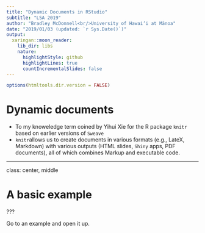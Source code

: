 ```yaml
---
title: "Dynamic Documents in RStudio"
subtitle: "LSA 2019"
author: "Bradley McDonnell<br/>University of Hawai‘i at Mānoa"
date: "2019/01/03 (updated: `r Sys.Date()`)"
output:
  xaringan::moon_reader:
    lib_dir: libs
    nature:
      highlightStyle: github
      highlightLines: true
      countIncrementalSlides: false
---
```


```r
options(htmltools.dir.version = FALSE)
```


# Dynamic documents

- To my knoweledge term coined by Yihui Xie for the R package `knitr` based on earlier versions of `Sweave`
- `knitr`allows us to create documents in various formats (e.g., LateX, Markdown) with various outputs (HTML slides, `Shiny` apps, PDF documents), all of which combines Markup and executable code.


---
class: center, middle

# A basic example

???

Go to an example and open it up.

